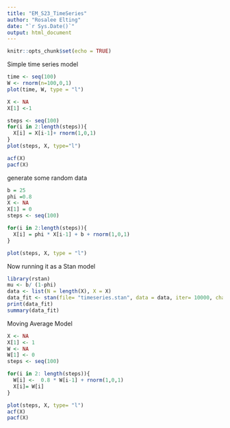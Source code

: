 ```yaml
---
title: "EM_S23_TimeSeries"
author: "Rosalee Elting"
date: "`r Sys.Date()`"
output: html_document
---
```


```r
knitr::opts_chunk$set(echo = TRUE)
```

Simple time series model 
```r
time <- seq(100)
W <- rnorm(n=100,0,1)
plot(time, W, type = "l") 
```
```r
X <- NA
X[1] <-1

steps <- seq(100)
for(i in 2:length(steps)){
  X[i] = X[i-1]+ rnorm(1,0,1)
}
plot(steps, X, type="l")
```
```r
acf(X)
pacf(X)
```
generate some random data
```r
b = 25
phi =0.8 
X <- NA
X[1] = 0
steps <- seq(100)

for(i in 2:length(steps)){
  X[i] = phi * X[i-1] + b + rnorm(1,0,1)
}

plot(steps, X, type = "l")
```
Now running it as a Stan model 
```r
library(rstan)
mu <- b/ (1-phi)
data <- list(N = length(X), X = X)
data_fit <- stan(file= "timeseries.stan", data = data, iter= 10000, chains= 4)
print(data_fit)
summary(data_fit)

```
Moving Average Model 
```r
X <- NA
X[1] <- 1 
W <- NA 
W[1] <- 0 
steps <- seq(100)

for(i in 2: length(steps)){ 
  W[i] <-  0.8 * W[i-1] + rnorm(1,0,1)
  X[i]= W[i]
}

plot(steps, X, type= "l")
acf(X)
pacf(X)
```


